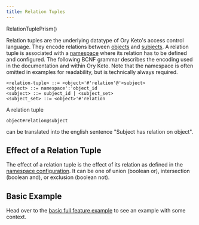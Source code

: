 ```yaml
---
title: Relation Tuples
---
```


RelationTuplePrism()

Relation tuples are the underlying datatype of Ory Keto's access control
language. They encode relations between [objects](./objects) and
[subjects](./subjects). A relation tuple is associated with a
[namespace](./namespace) where its relation has to be defined and configured.
The following BCNF grammar describes the encoding used in the documentation and
within Ory Keto. Note that the namespace is often omitted in examples for
readability, but is technically always required.

```
<relation-tuple> ::= <object>'#'relation'@'<subject>
<object> ::= namespace':'object_id
<subject> ::= subject_id | <subject_set>
<subject_set> ::= <object>'#'relation
```

A relation tuple

```keto-relation-tuples
object#relation@subject
```

can be translated into the english sentence "Subject has relation on object".

## Effect of a Relation Tuple

The effect of a relation tuple is the effect of its relation as defined in the
[namespace configuration](/TODO). It can be one of union (boolean or),
intersection (boolean and), or exclusion (boolean not).

## Basic Example

Head over to the [basic full feature example](../examples/olymp-file-sharing) to
see an example with some context.
